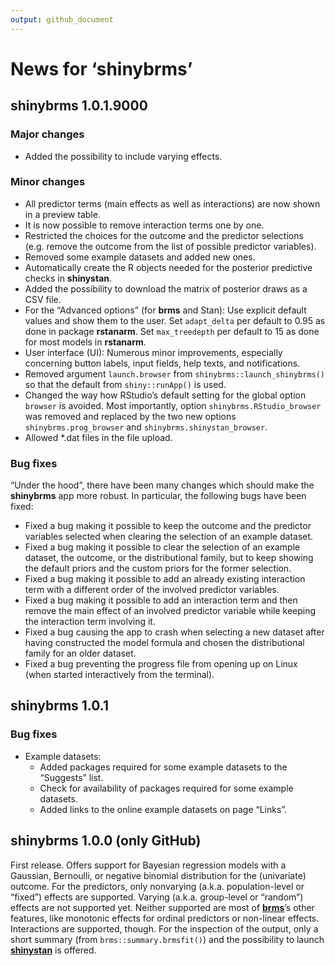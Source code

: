 ```yaml
---
output: github_document
---
```


<!-- NEWS.md is generated from NEWS.Rmd. Please edit that file -->

# News for 'shinybrms'

## shinybrms 1.0.1.9000

### Major changes

* Added the possibility to include varying effects.

### Minor changes

* All predictor terms (main effects as well as interactions) are now shown in a preview table.
* It is now possible to remove interaction terms one by one.
* Restricted the choices for the outcome and the predictor selections (e.g. remove the outcome from the list of possible predictor variables).
* Removed some example datasets and added new ones.
* Automatically create the R objects needed for the posterior predictive checks in **shinystan**.
* Added the possibility to download the matrix of posterior draws as a CSV file.
* For the "Advanced options" (for **brms** and Stan): Use explicit default values and show them to the user. Set `adapt_delta` per default to 0.95 as done in package **rstanarm**. Set `max_treedepth` per default to 15 as done for most models in **rstanarm**.
* User interface (UI): Numerous minor improvements, especially concerning button labels, input fields, help texts, and notifications.
* Removed argument `launch.browser` from `shinybrms::launch_shinybrms()` so that the default from `shiny::runApp()` is used.
* Changed the way how RStudio's default setting for the global option `browser` is avoided. Most importantly, option `shinybrms.RStudio_browser` was removed and replaced by the two new options `shinybrms.prog_browser` and `shinybrms.shinystan_browser`.
* Allowed *.dat files in the file upload.

### Bug fixes

"Under the hood", there have been many changes which should make the **shinybrms** app more robust. In particular, the following bugs have been fixed:

* Fixed a bug making it possible to keep the outcome and the predictor variables selected when clearing the selection of an example dataset.
* Fixed a bug making it possible to clear the selection of an example dataset, the outcome, or the distributional family, but to keep showing the default priors and the custom priors for the former selection.
* Fixed a bug making it possible to add an already existing interaction term with a different order of the involved predictor variables.
* Fixed a bug making it possible to add an interaction term and then remove the main effect of an involved predictor variable while keeping the interaction term involving it.
* Fixed a bug causing the app to crash when selecting a new dataset after having constructed the model formula and chosen the distributional family for an older dataset.
* Fixed a bug preventing the progress file from opening up on Linux (when started interactively from the terminal).

## shinybrms 1.0.1

### Bug fixes

* Example datasets:
  + Added packages required for some example datasets to the "Suggests" list.
  + Check for availability of packages required for some example datasets.
  + Added links to the online example datasets on page "Links".

## shinybrms 1.0.0 (only GitHub)

First release. Offers support for Bayesian regression models with a Gaussian, Bernoulli, or negative binomial distribution for the (univariate) outcome. For the predictors, only nonvarying (a.k.a. population-level or "fixed") effects are supported. Varying (a.k.a. group-level or "random") effects are not supported yet. Neither supported are most of [**brms**](https://CRAN.R-project.org/package=brms)'s other features, like monotonic effects for ordinal predictors or non-linear effects. Interactions are supported, though. For the inspection of the output, only a short summary (from `brms::summary.brmsfit()`) and the possibility to launch [**shinystan**](https://CRAN.R-project.org/package=shinystan) is offered.
